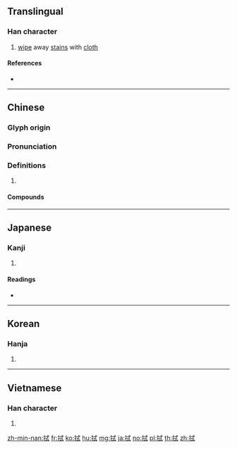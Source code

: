 {{character info/new}}
==Translingual==

===Han character===
{{Han char|rn=64|rad=手|as=06|sn=9|four=53040|canj=QIPM|ids=⿰扌式}}

# [[wipe]] away [[stain]]s with [[cloth]]

====References====
* {{Han ref|kx=0427.200|dkj=11989|dj=0776.170|hdz=31865.030|uh=62ED|ud=25325|bh=ABF8|bd=44024}}

----

==Chinese==
{{zh-forms}}

===Glyph origin===
{{Han etym}}

===Pronunciation===
{{zh-pron
|m=shì
|c=sik1
|h=pfs=chhu̍t
|mn=chhit
|mc=y
|oc=y
|cat=
}}

===Definitions===
{{zh-hanzi}}

# {{rfdef|zh}}

====Compounds====
{{zh-der|傾耳拭目|拭目以俟|拭目|拂拭|拭目以待|擦拭|拭淚|拭目而待|洗拭|拭目而觀|抆拭|抹拭|拭目傾耳|拭目以觀|膏脣拭舌|舔拭}}

----

==Japanese==

===Kanji===
{{ja-kanji|grade=|rs=手06}}

# {{defn|lang=ja|sort=手06}}

====Readings====
* {{ja-readings|on=[[しき]] (shiki), [[しょく]] (shoku)|kun=[[ぬぐう]] (nuguu), [[ふく]] (fuku)}}

----

==Korean==

===Hanja===
{{ko-hanja|hangeul=식|eumhun=|rv=sik|mr=sik|y=sik}}

# {{defn|lang=ko|sort=手06}}

----

==Vietnamese==

===Han character===
{{vi-hantu|rị|rs=手06}}

# {{defn|lang=vi|sort=手06}}

[[zh-min-nan:拭]]
[[fr:拭]]
[[ko:拭]]
[[hu:拭]]
[[mg:拭]]
[[ja:拭]]
[[no:拭]]
[[pl:拭]]
[[th:拭]]
[[zh:拭]]